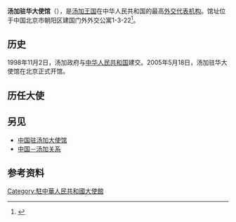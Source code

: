 {{Infobox diplomatic mission
|name = 汤加王国驻华大使馆
|native_name = {{lang|en|Embassy of the Kingdom of Tonga, Beijing}}
|open = 2005年
|address = [[朝阳区|朝阳区]]建国门外外交公寓1-3-22
|location = {{CHN}}[[北京市|北京市]]
|ambassador = [[陶阿伊卡·乌塔阿图|陶阿伊卡·乌塔阿图]]<small>（{{lang|en|Tauaika Utaatu}}）</small>
|website = 
}}
'''汤加驻华大使馆'''（{{lang-en|Embassy of the Kingdom of Tonga, Beijing}}），是[[汤加王国|汤加王国]]在中华人民共和国的最高[[外交代表机构|外交代表机构]]。馆址位于中国北京市朝阳区建国门外外交公寓1-3-22<ref>{{cite web |url=https://www.fmprc.gov.cn/web/gjhdq_676201/gj_676203/dyz_681240/1206_681790/1206x1_681804/ggzwwjjgxx_681808/t1456519.shtml |language=zh-hans |title=汤加王国驻华大使馆 |publisher=[[中华人民共和国外交部|中华人民共和国外交部]] |date=2018-10 |accessdate=2021-03-29 |archive-date=2020-06-12 |archive-url=https://web.archive.org/web/20200612124644/https://www.fmprc.gov.cn/web/gjhdq_676201/gj_676203/dyz_681240/1206_681790/1206x1_681804/ggzwwjjgxx_681808/t1456519.shtml |dead-url=no }}</ref>。

== 历史 ==
1998年11月2日，汤加政府与[[中华人民共和国|中华人民共和国]]建交。2005年5月18日，汤加驻华大使馆在北京正式开馆。

==历任大使==
{{main|汤加驻华大使列表}}

== 另见 ==
* [[中国驻汤加大使馆|中国驻汤加大使馆]]
* [[中国－汤加关系|中国－汤加关系]]

==参考资料==
{{reflist}}

{{驻中华人民共和国外交机构}}
[[Category:駐中華人民共和國大使館|Category:駐中華人民共和國大使館]]